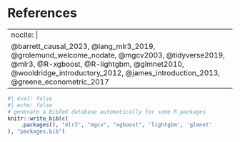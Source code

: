 
# References

---
nocite: |
  @barrett_causal_2023, @lang_mlr3_2019, @grolemund_welcome_nodate, @mgcv2003, @tidyverse2019, @mlr3, @R-xgboost, @R-lightgbm, @glmnet2010, @wooldridge_introductory_2012, @james_introduction_2013, @greene_econometric_2017
---

::: {#refs}
:::


```r
#| eval: false
#| echo: false
# generate a BibTeX database automatically for some R packages
knitr::write_bib(c(
    .packages(), "mlr3", "mgcv", "xgboost", 'lightgbm', 'glmnet'
), "packages.bib")
```


